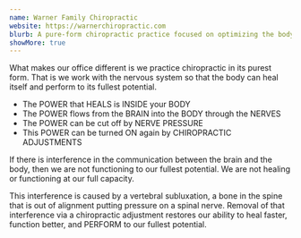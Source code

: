 ```yaml
---
name: Warner Family Chiropractic 
website: https://warnerchiropractic.com
blurb: A pure-form chiropractic practice focused on optimizing the body's natural healing power through nervous system care and spinal adjustments, helping patients achieve their fullest health potential.
showMore: true
---
```


What makes our office different is we practice chiropractic in its purest form. That is we work with the nervous system so that the body can heal itself and perform to its fullest potential.

- The POWER that HEALS is INSIDE your BODY
- The POWER flows from the BRAIN into the BODY through the NERVES
- The POWER can be cut off by NERVE PRESSURE
- This POWER can be turned ON again by CHIROPRACTIC ADJUSTMENTS

If there is interference in the communication between the brain and the body, then we are not functioning to our fullest potential. We are not 
healing or functioning at our full capacity.

This interference is caused by a vertebral subluxation, a bone in the spine that is out of alignment putting pressure on a spinal nerve.
Removal of that interference via a chiropractic adjustment restores our ability to heal faster, function better, and PERFORM to our fullest potential.

